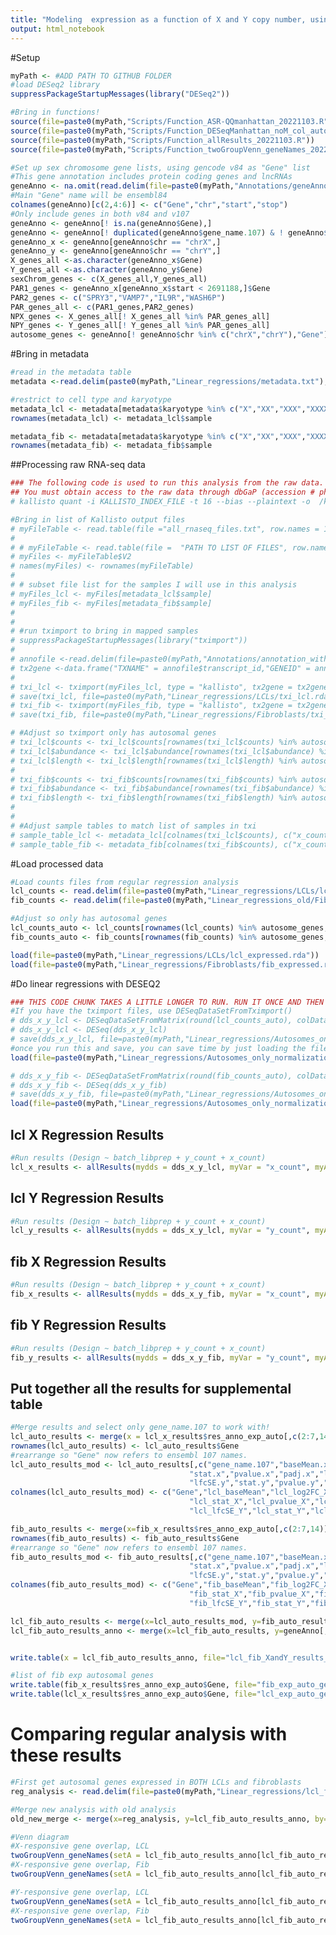 ```yaml
---
title: "Modeling  expression as a function of X and Y copy number, using autosomal genes only"
output: html_notebook
---
```


#Setup
```r
myPath <- #ADD PATH TO GITHUB FOLDER
#load DESeq2 library
suppressPackageStartupMessages(library("DESeq2"))

#Bring in functions!
source(file=paste0(myPath,"Scripts/Function_ASR-QQmanhattan_20221103.R"))
source(file=paste0(myPath,"Scripts/Function_DESeqManhattan_noM_col_auto_20221103.R"))
source(file=paste0(myPath,"Scripts/Function_allResults_20221103.R"))
source(file=paste0(myPath,"Scripts/Function_twoGroupVenn_geneNames_20221103.R"))

#Set up sex chromosome gene lists, using gencode v84 as "Gene" list
#This gene annotation includes protein coding genes and lncRNAs
geneAnno <- na.omit(read.delim(file=paste0(myPath,"Annotations/geneAnno_proteinCoding_lncRNA_v107_20230426.txt"), stringsAsFactors = FALSE))
#Main "Gene" name will be ensembl84
colnames(geneAnno)[c(2,4:6)] <- c("Gene","chr","start","stop")
#Only include genes in both v84 and v107
geneAnno <- geneAnno[! is.na(geneAnno$Gene),]
geneAnno <- geneAnno[! duplicated(geneAnno$gene_name.107) & ! geneAnno$gene_name.107 %in% c("") & ! duplicated(geneAnno$Gene),]
geneAnno_x <- geneAnno[geneAnno$chr == "chrX",]
geneAnno_y <- geneAnno[geneAnno$chr == "chrY",]
X_genes_all <-as.character(geneAnno_x$Gene)
Y_genes_all <-as.character(geneAnno_y$Gene)
sexChrom_genes <- c(X_genes_all,Y_genes_all)
PAR1_genes <- geneAnno_x[geneAnno_x$start < 2691188,]$Gene
PAR2_genes <- c("SPRY3","VAMP7","IL9R","WASH6P")
PAR_genes_all <- c(PAR1_genes,PAR2_genes)
NPX_genes <- X_genes_all[! X_genes_all %in% PAR_genes_all]
NPY_genes <- Y_genes_all[! Y_genes_all %in% PAR_genes_all]
autosome_genes <- geneAnno[! geneAnno$chr %in% c("chrX","chrY"),"Gene"]
```

#Bring in metadata
```r
#read in the metadata table
metadata <-read.delim(paste0(myPath,"Linear_regressions/metadata.txt"), stringsAsFactors = FALSE)

#restrict to cell type and karyotype
metadata_lcl <- metadata[metadata$karyotype %in% c("X","XX","XXX","XXXX","XXXXY","XXXY","XXY","XXYY","XY","XYY","XYYYY") & metadata$cell_type == "LCL" & metadata$Technical_replicate == "N",]
rownames(metadata_lcl) <- metadata_lcl$sample

metadata_fib <- metadata[metadata$karyotype %in% c("X","XX","XXX","XXXX","XXXXY","XXXY","XXY","XXYY","XY","XYY","XYYYY") & metadata$cell_type == "Fib" & metadata$Technical_replicate == "N",]
rownames(metadata_fib) <- metadata_fib$sample
```

##Processing raw RNA-seq data
```r
### The following code is used to run this analysis from the raw data. Skip below to begin with provided processed data file. ###
## You must obtain access to the raw data through dbGaP (accession # phs002481). Download the fastq files, and run kallisto using the following command:
# kallisto quant -i KALLISTO_INDEX_FILE -t 16 --bias --plaintext -o  /kallisto_OUTPUT_FOLDER/sampleName/ file1fastq.gz file2fastq.gz

#Bring in list of Kallisto output files
# myFileTable <- read.table(file ="all_rnaseq_files.txt", row.names = 1, stringsAsFactors = FALSE)
# 
# # myFileTable <- read.table(file =  "PATH TO LIST OF FILES", row.names = 1, stringsAsFactors = FALSE)
# myFiles <- myFileTable$V2
# names(myFiles) <- rownames(myFileTable)
# 
# # subset file list for the samples I will use in this analysis
# myFiles_lcl <- myFiles[metadata_lcl$sample]
# myFiles_fib <- myFiles[metadata_fib$sample]
# 
# 
# #run tximport to bring in mapped samples
# suppressPackageStartupMessages(library("tximport"))
# 
# annofile <-read.delim(file=paste0(myPath,"Annotations/annotation_with_ERCC.txt"),sep = " ")
# tx2gene <-data.frame("TXNAME" = annofile$transcript_id,"GENEID" = annofile$gene_name)
# 
# txi_lcl <- tximport(myFiles_lcl, type = "kallisto", tx2gene = tx2gene)
# save(txi_lcl, file=paste0(myPath,"Linear_regressions/LCLs/txi_lcl.rda"))
# txi_fib <- tximport(myFiles_fib, type = "kallisto", tx2gene = tx2gene)
# save(txi_fib, file=paste0(myPath,"Linear_regressions/Fibroblasts/txi_fib.rda"))

# #Adjust so tximport only has autosomal genes
# txi_lcl$counts <- txi_lcl$counts[rownames(txi_lcl$counts) %in% autosome_genes,]
# txi_lcl$abundance <- txi_lcl$abundance[rownames(txi_lcl$abundance) %in% autosome_genes,]
# txi_lcl$length <- txi_lcl$length[rownames(txi_lcl$length) %in% autosome_genes,]
# 
# txi_fib$counts <- txi_fib$counts[rownames(txi_fib$counts) %in% autosome_genes,]
# txi_fib$abundance <- txi_fib$abundance[rownames(txi_fib$abundance) %in% autosome_genes,]
# txi_fib$length <- txi_fib$length[rownames(txi_fib$length) %in% autosome_genes,]
# 
# 
# #Adjust sample tables to match list of samples in txi
# sample_table_lcl <- metadata_lcl[colnames(txi_lcl$counts), c("x_count","y_count","batch_libprep")]
# sample_table_fib <- metadata_fib[colnames(txi_fib$counts), c("x_count","y_count","batch_libprep")]
```

#Load processed data
```r
#Load counts files from regular regression analysis
lcl_counts <- read.delim(file=paste0(myPath,"Linear_regressions/LCLs/lcl_txi_counts.txt"), check.names = FALSE)
fib_counts <- read.delim(file=paste0(myPath,"Linear_regressions_old/Fibroblasts/fib_txi_counts.txt"), check.names=FALSE)

#Adjust so only has autosomal genes
lcl_counts_auto <- lcl_counts[rownames(lcl_counts) %in% autosome_genes,]
fib_counts_auto <- fib_counts[rownames(fib_counts) %in% autosome_genes,]

load(file=paste0(myPath,"Linear_regressions/LCLs/lcl_expressed.rda"))
load(file=paste0(myPath,"Linear_regressions/Fibroblasts/fib_expressed.rda"))
```

#Do linear regressions with DESEQ2
```r
### THIS CODE CHUNK TAKES A LITTLE LONGER TO RUN. RUN IT ONCE AND THEN COMMENT OUT THE CODE AND LOAD FROM THE R DATA FILES.
#If you have the tximport files, use DESeqDataSetFromTximport()
# dds_x_y_lcl <- DESeqDataSetFromMatrix(round(lcl_counts_auto), colData = sample_table_lcl, design = ~ batch_libprep + y_count + x_count)
# dds_x_y_lcl <- DESeq(dds_x_y_lcl)
# save(dds_x_y_lcl, file=paste0(myPath,"Linear_regressions/Autosomes_only_normalization/dds_x_y_lcl.rda"))
#once you run this and save, you can save time by just loading the file using the code below:
load(file=paste0(myPath,"Linear_regressions/Autosomes_only_normalization/dds_x_y_lcl.rda"))

# dds_x_y_fib <- DESeqDataSetFromMatrix(round(fib_counts_auto), colData = sample_table_fib, design = ~ batch_libprep + y_count + x_count)
# dds_x_y_fib <- DESeq(dds_x_y_fib)
# save(dds_x_y_fib, file=paste0(myPath,"Linear_regressions/Autosomes_only_normalization/dds_x_y_fib.rda"))
load(file=paste0(myPath,"Linear_regressions/Autosomes_only_normalization/dds_x_y_fib.rda"))

```

## lcl X Regression Results
```r
#Run results (Design ~ batch_libprep + y_count + x_count)
lcl_x_results <- allResults(mydds = dds_x_y_lcl, myVar = "x_count", myAnno = geneAnno, expGenes = lcl_expressed, myTitle = "lcl_x_count",myalpha = 0.05, pdfWidth = 3.5, pdfHeight = 3, myYlim = c(-2,1.5))
```

## lcl Y Regression Results
```r
#Run results (Design ~ batch_libprep + y_count + x_count)
lcl_y_results <- allResults(mydds = dds_x_y_lcl, myVar = "y_count", myAnno = geneAnno, expGenes = lcl_expressed, myTitle = "lcl_y_count",myalpha = 0.05, pdfWidth = 3.5, pdfHeight = 3, myYlim = c(-2,1.5))
```
## fib X Regression Results
```r
#Run results (Design ~ batch_libprep + y_count + x_count)
fib_x_results <- allResults(mydds = dds_x_y_fib, myVar = "x_count", myAnno = geneAnno, expGenes = fib_expressed, myTitle = "fib_x_count",myalpha = 0.05, pdfWidth = 3.5, pdfHeight = 3, myYlim = c(-2,1.5))
```

## fib Y Regression Results
```r
#Run results (Design ~ batch_libprep + y_count + x_count)
fib_y_results <- allResults(mydds = dds_x_y_fib, myVar = "y_count", myAnno = geneAnno, expGenes = fib_expressed, myTitle = "fib_y_count",myalpha = 0.05, pdfWidth = 3.5, pdfHeight = 3, myYlim = c(-2,1.5))
```

## Put together all the results for supplemental table
```r
#Merge results and select only gene_name.107 to work with!
lcl_auto_results <- merge(x = lcl_x_results$res_anno_exp_auto[,c(2:7,14)], y = lcl_y_results$res_anno_exp_auto[,c(2:7,14)], by="gene_name.107", all = TRUE)
rownames(lcl_auto_results) <- lcl_auto_results$Gene
#rearrange so "Gene" now refers to ensembl 107 names.
lcl_auto_results_mod <- lcl_auto_results[,c("gene_name.107","baseMean.x","log2FoldChange.x","lfcSE.x",
                                        "stat.x","pvalue.x","padj.x","log2FoldChange.y",
                                        "lfcSE.y","stat.y","pvalue.y","padj.y")]
colnames(lcl_auto_results_mod) <- c("Gene","lcl_baseMean","lcl_log2FC_X","lcl_lfcSE_X",
                                        "lcl_stat_X","lcl_pvalue_X","lcl_padj_X","lcl_log2FC_Y",
                                        "lcl_lfcSE_Y","lcl_stat_Y","lcl_pvalue_Y","lcl_padj_Y")

fib_auto_results <- merge(x=fib_x_results$res_anno_exp_auto[,c(2:7,14)], y=fib_y_results$res_anno_exp_auto[,c(2:7,14)], by="gene_name.107", all=TRUE)
rownames(fib_auto_results) <- fib_auto_results$Gene
#rearrange so "Gene" now refers to ensembl 107 names.
fib_auto_results_mod <- fib_auto_results[,c("gene_name.107","baseMean.x","log2FoldChange.x","lfcSE.x",
                                        "stat.x","pvalue.x","padj.x","log2FoldChange.y",
                                        "lfcSE.y","stat.y","pvalue.y","padj.y")]
colnames(fib_auto_results_mod) <- c("Gene","fib_baseMean","fib_log2FC_X","fib_lfcSE_X",
                                        "fib_stat_X","fib_pvalue_X","fib_padj_X","fib_log2FC_Y",
                                        "fib_lfcSE_Y","fib_stat_Y","fib_pvalue_Y","fib_padj_Y")

lcl_fib_auto_results <- merge(x=lcl_auto_results_mod, y=fib_auto_results_mod, by="Gene", all=TRUE)
lcl_fib_auto_results_anno <- merge(x=lcl_fib_auto_results, y=geneAnno[,c("gene_name.107","chr","start","stop","gene_id.107","gene_type.107","Gene","gene_id.84","gene_type.84")], all.x=TRUE, by.x="Gene",by.y="gene_name.107")


write.table(x = lcl_fib_auto_results_anno, file="lcl_fib_XandY_results_auto_expressed.txt", quote=FALSE, row.names = FALSE, col.names = TRUE, sep="\t")

#list of fib exp autosomal genes
write.table(fib_x_results$res_anno_exp_auto$Gene, file="fib_exp_auto_genes.txt", col.names=FALSE, row.names=FALSE, quote=FALSE, sep="\t")
write.table(lcl_x_results$res_anno_exp_auto$Gene, file="lcl_exp_auto_genes.txt", col.names=FALSE, row.names=FALSE, quote=FALSE, sep="\t")
```



# Comparing regular analysis with these results
```r
#First get autosomal genes expressed in BOTH LCLs and fibroblasts
reg_analysis <- read.delim(file=paste0(myPath,"Linear_regressions/lcl_fib_XandY_results_auto_expressed.txt"), stringsAsFactors = TRUE)

#Merge new analysis with old analysis
old_new_merge <- merge(x=reg_analysis, y=lcl_fib_auto_results_anno, by="Gene", all=TRUE)

#Venn diagram
#X-responsive gene overlap, LCL
twoGroupVenn_geneNames(setA = lcl_fib_auto_results_anno[lcl_fib_auto_results_anno$lcl_padj_X < 0.05, "Gene"], setAname = "Autosomes_only", setB = reg_analysis[reg_analysis$lcl_padj_X<0.05,"Gene"], setBname = "All_gene_analysis", expGenes = lcl_expressed$expAutoGenes, filename = "LCL_X_response_autosomeOnly_vs_regAnalysis.pdf")
#X-responsive gene overlap, Fib
twoGroupVenn_geneNames(setA = lcl_fib_auto_results_anno[lcl_fib_auto_results_anno$fib_padj_X < 0.05, "Gene"], setAname = "Autosomes_only", setB = reg_analysis[reg_analysis$fib_padj_X<0.05,"Gene"], setBname = "All_gene_analysis", expGenes = fib_expressed$expAutoGenes, filename = "Fib_X_response_autosomeOnly_vs_regAnalysis.pdf")

#Y-responsive gene overlap, LCL
twoGroupVenn_geneNames(setA = lcl_fib_auto_results_anno[lcl_fib_auto_results_anno$lcl_padj_Y < 0.05, "Gene"], setAname = "Autosomes_only", setB = reg_analysis[reg_analysis$lcl_padj_Y<0.05,"Gene"], setBname = "All_gene_analysis", expGenes = lcl_expressed$expAutoGenes, filename = "LCL_Y_response_autosomeOnly_vs_regAnalysis.pdf")
#X-responsive gene overlap, Fib
twoGroupVenn_geneNames(setA = lcl_fib_auto_results_anno[lcl_fib_auto_results_anno$fib_padj_Y < 0.05, "Gene"], setAname = "Autosomes_only", setB = reg_analysis[reg_analysis$fib_padj_Y<0.05,"Gene"], setBname = "All_gene_analysis", expGenes = fib_expressed$expAutoGenes, filename = "Fib_Y_response_autosomeOnly_vs_regAnalysis.pdf")
```


